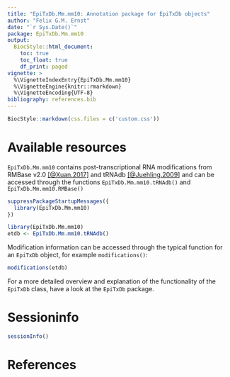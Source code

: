 ```yaml
---
title: "EpiTxDb.Mm.mm10: Annotation package for EpiTxDb objects"
author: "Felix G.M. Ernst"
date: "`r Sys.Date()`"
package: EpiTxDb.Mm.mm10
output:
  BiocStyle::html_document:
    toc: true
    toc_float: true
    df_print: paged
vignette: >
  %\VignetteIndexEntry{EpiTxDb.Mm.mm10}
  %\VignetteEngine{knitr::rmarkdown}
  %\VignetteEncoding{UTF-8}
bibliography: references.bib
---
```


```r
BiocStyle::markdown(css.files = c('custom.css'))
```

# Available resources

`EpiTxDb.Mm.mm10` contains post-transcriptional RNA modifications from 
RMBase v2.0 [[@Xuan.2017]](#References) and tRNAdb [[@Juehling.2009]](#References) and
can be accessed through the functions `EpiTxDb.Mm.mm10.tRNAdb()` and
`EpiTxDb.Mm.mm10.RMBase()`

```r
suppressPackageStartupMessages({
  library(EpiTxDb.Mm.mm10)
})
```
```r
library(EpiTxDb.Mm.mm10)
etdb <- EpiTxDb.Mm.mm10.tRNAdb()
```

Modification information can be accessed through the typical function for an
`EpiTxDb` object, for example `modifications()`:

```r
modifications(etdb)
```

For a more detailed overview and explanation of the functionality of the 
`EpiTxDb` class, have a look at the `EpiTxDb` package.

# Sessioninfo

```r
sessionInfo()
```

<a name="References"></a>

# References
